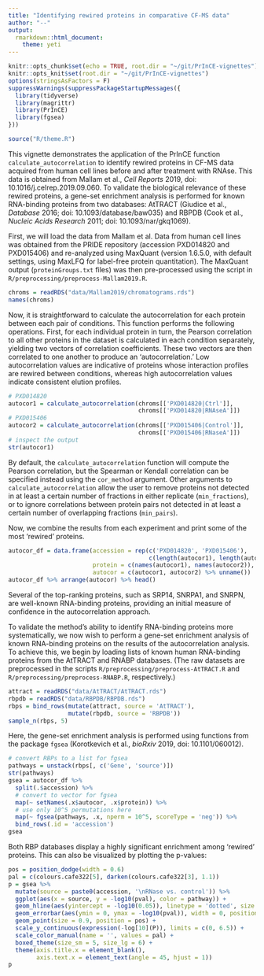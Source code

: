 ```yaml
---
title: "Identifying rewired proteins in comparative CF-MS data"
author: "--"
output:
  rmarkdown::html_document:
    theme: yeti
---
```


```r
knitr::opts_chunk$set(echo = TRUE, root.dir = "~/git/PrInCE-vignettes")
knitr::opts_knit$set(root.dir = "~/git/PrInCE-vignettes")
options(stringsAsFactors = F)
suppressWarnings(suppressPackageStartupMessages({
  library(tidyverse)
  library(magrittr)
  library(PrInCE)
  library(fgsea)
}))
```

```r
source("R/theme.R")
```

This vignette demonstrates the application of the PrInCE function `calculate_autocorrelation` to identify rewired proteins in CF-MS data acquired from human cell lines before and after treatment with RNAse. 
This data is obtained from Mallam et al., _Cell Reports_ 2019, doi: 10.1016/j.celrep.2019.09.060.
To validate the biological relevance of these rewired proteins, a gene-set enrichment analysis is performed for known RNA-binding proteins from two databases: AtTRACT (Giudice et al., _Database_ 2016; doi: 10.1093/database/baw035) and RBPDB (Cook et al., _Nucleic Acids Research_ 2011; doi: 10.1093/nar/gkq1069). 

First, we will load the data from Mallam et al.
Data from human cell lines was obtained from the PRIDE repository (accession PXD014820 and PXD015406) and re-analyzed using MaxQuant (version 1.6.5.0, with default settings, using MaxLFQ for label-free protein quantitation). 
The MaxQuant output (`proteinGroups.txt` files) was then pre-processed using the script in `R/preprocessing/preprocess-Mallam2019.R`. 

```r
chroms = readRDS("data/Mallam2019/chromatograms.rds")
names(chroms)
```

Now, it is straightforward to calculate the autocorrelation for each protein between each pair of conditions.
This function performs the following operations.
First, for each individual protein in turn, the Pearson correlation to all other proteins in the dataset is calculated in each condition separately, yielding two vectors of correlation coefficients.
These two vectors are then correlated to one another to produce an 'autocorrelation.'
Low autocorrelation values are indicative of proteins whose interaction profiles are rewired between conditions, whereas high autocorrelation values indicate consistent elution profiles.

```r
# PXD014820
autocor1 = calculate_autocorrelation(chroms[['PXD014820|Ctrl']],
                                     chroms[['PXD014820|RNAseA']])
# PXD015406
autocor2 = calculate_autocorrelation(chroms[['PXD015406|Control']],
                                     chroms[['PXD015406|RNaseA']])
# inspect the output
str(autocor1)
```

By default, the `calculate_autocorrelation` function will compute the Pearson correlation, but the Spearman or Kendall correlation can be specified instead using the `cor_method` argument.
Other arguments to `calculate_autocorrelation` allow the user to remove proteins not detected in at least a certain number of fractions in either replicate (`min_fractions`), or to ignore correlations between protein pairs not detected in at least a certain number of overlapping fractions (`min_pairs`). 

Now, we combine the results from each experiment and print some of the most 'rewired' proteins.

```r
autocor_df = data.frame(accession = rep(c('PXD014820', 'PXD015406'), 
                                        c(length(autocor1), length(autocor2))),
                        protein = c(names(autocor1), names(autocor2)),
                        autocor = c(autocor1, autocor2) %>% unname())
autocor_df %>% arrange(autocor) %>% head()
```

Several of the top-ranking proteins, such as SRP14, SNRPA1, and SNRPN, are well-known RNA-binding proteins, providing an initial measure of confidence in the autocorrelation approach. 

To validate the method's ability to identify RNA-binding proteins more systematically, we now wish to perform a gene-set enrichment analysis of known RNA-binding proteins on the results of the autocorrelation analysis.
To achieve this, we begin by loading lists of known human RNA-binding proteins from the AtTRACT and RNABP databases.
(The raw datasets are preprocessed in the scripts `R/preprocessing/preprocess-AtTRACT.R` and `R/preprocessing/preprocess-RNABP.R`, respectively.)

```r
attract = readRDS("data/AtTRACT/AtTRACT.rds")
rbpdb = readRDS("data/RBPDB/RBPDB.rds")
rbps = bind_rows(mutate(attract, source = 'AtTRACT'),
                 mutate(rbpdb, source = 'RBPDB'))
sample_n(rbps, 5)
```

Here, the gene-set enrichment analysis is performed using functions from the package `fgsea` (Korotkevich et al., _bioRxiv_ 2019, doi: 10.1101/060012). 

```r
# convert RBPs to a list for fgsea
pathways = unstack(rbps[, c('Gene', 'source')])
str(pathways)
gsea = autocor_df %>%
  split(.$accession) %>% 
  # convert to vector for fgsea
  map(~ setNames(.x$autocor, .x$protein)) %>%
  # use only 10^5 permutations here
  map(~ fgsea(pathways, .x, nperm = 10^5, scoreType = 'neg')) %>%
  bind_rows(.id = 'accession')
gsea
```

Both RBP databases display a highly significant enrichment among 'rewired' proteins.
This can also be visualized by plotting the p-values: 

```r
pos = position_dodge(width = 0.6)
pal = c(colours.cafe322[5], darken(colours.cafe322[3], 1.1))
p = gsea %>%
  mutate(source = paste0(accession, '\nRNase vs. control')) %>%
  ggplot(aes(x = source, y = -log10(pval), color = pathway)) +
  geom_hline(aes(yintercept = -log10(0.05)), linetype = 'dotted', size = 0.3) +
  geom_errorbar(aes(ymin = 0, ymax = -log10(pval)), width = 0, position = pos) +
  geom_point(size = 0.9, position = pos) +
  scale_y_continuous(expression(-log[10](P)), limits = c(0, 6.5)) + 
  scale_color_manual(name = '', values = pal) +
  boxed_theme(size_sm = 5, size_lg = 6) +
  theme(axis.title.x = element_blank(),
        axis.text.x = element_text(angle = 45, hjust = 1))
p
```
